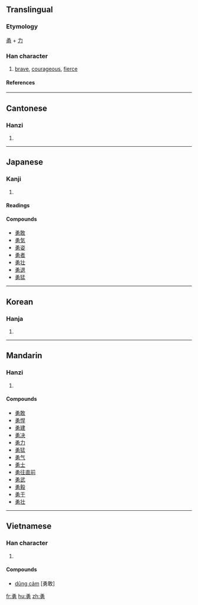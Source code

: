 ==Translingual==
===Etymology===
[[甬]] + [[力]]
===Han character===
{{Han char|rn=19|rad=力|as=07|sn=9|four=1742<sub>7</sub>|canj=弓月大尸 (NBKS)}}
# [[brave]], [[courageous]], [[fierce]]
====References====
{{Han ref|kx=0147.350|dkj=02360|dj=0332.160|hdz=10372.070|uh=52C7|ud=21191|bh=AB69|bd=43881}}
----
==Cantonese==
===Hanzi===
{{yue-hanzi|jyut=|y=yung6}}
# {{defn|Cantonese}}
----
==Japanese==
===Kanji===
{{ja-kanji|grade=|rs=力07}}
# {{defn|Japanese}} 
====Readings====
{{ja-readings|on=[[ゆう]] (yū)|kun=[[いさましい]] (isamashii), [[いさむ]] (isamu)}}

====Compounds====
*[[勇敢]]
*[[勇気]]
*[[勇姿]]
*[[勇者]]
*[[勇壮]]
*[[勇退]]
*[[勇猛]]
----
==Korean==
===Hanja===
{{ko-hanja|hangeul=용|rv=yong|mr=yong}}
# {{defn|Korean}}
----
==Mandarin==
===Hanzi===
{{cmn-hanzi|pin=[[yǒng]] (yong3)|wg=yung<sup>3</sup>}}
# {{defn|Mandarin}}

====Compounds====
*[[勇敢]]
*[[勇悍]]
*[[勇建]]
*[[勇决]]
*[[勇力]]
*[[勇猛]]
*[[勇气]]
*[[勇士]]
*[[勇往直前]]
*[[勇武]]
*[[勇毅]]
*[[勇于]]
*[[勇壮]]
----
==Vietnamese==
===Han character===
{{vi-hantu|dũng}}
# {{defn|Vietnamese}}

====Compounds====
* [[dũng cảm]] [勇敢]

[[fr:勇]]
[[hu:勇]]
[[zh:勇]]